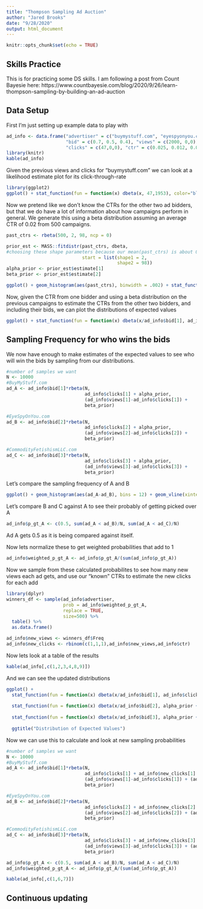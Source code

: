 ```yaml
---
title: "Thompson Sampling Ad Auction"
author: "Jared Brooks"
date: "9/28/2020"
output: html_document
---
```


```r
knitr::opts_chunk$set(echo = TRUE)
```

## Skills Practice

This is for practicing some DS skills. I am following a post from Count Bayesie here: https://www.countbayesie.com/blog/2020/9/26/learn-thompson-sampling-by-building-an-ad-auction

## Data Setup

First I'm just setting up example data to play with

```r
ad_info <- data.frame("advertiser" = c("buymystuff.com", "eyespyonyou.com", "commodityfetishismllc.com"),
                      "bid" = c(0.7, 0.5, 0.4), "views" = c(2000, 0,0), 
                      "clicks" = c(47,0,0), "ctr" = c(0.025, 0.012, 0.045))
library(knitr)
kable(ad_info)
```

Given the previous views and clicks for "buymystuff.com" we can look at a likelihood estimate plot for its click-through-rate

```r
library(ggplot2)
ggplot() + stat_function(fun = function(x) dbeta(x, 47,1953), color="black") + xlim(0, 0.04)
```

Now we pretend like we don't know the CTRs for the other two ad bidders, but that we do have a lot of information about how campaigns perform in general. We generate this using a beta distribution assuming an average CTR of 0.02 from 500 campaigns.

```r
past_ctrs <- rbeta(500, 2, 98, ncp = 0)

prior_est <- MASS::fitdistr(past_ctrs, dbeta,
#choosing these shape parameters because our mean(past_ctrs) is about 0.02                    
                            start = list(shape1 = 2, 
                                         shape2 = 98))
alpha_prior <- prior_est$estimate[1]
beta_prior <- prior_est$estimate[2]

ggplot() + geom_histogram(aes(past_ctrs), binwidth = .002) + stat_function(fun = function(x) dbeta(x, alpha_prior, beta_prior), color = "red",size = 1) + xlab("CTR")
```

Now, given the CTR from one bidder and using a beta distribution on the previous campaigns to estimate the CTRs from the other two bidders, and including their bids, we can plot the distributions of expected values

```r
ggplot() + stat_function(fun = function(x) dbeta(x/ad_info$bid[1], ad_info$clicks[1],(ad_info$views[1]-ad_info$clicks[1])), color="red", size=1) + stat_function(fun = function(x) dbeta(x/ad_info$bid[2], alpha_prior, beta_prior), color="green", size=1) + stat_function(fun = function(x) dbeta(x/ad_info$bid[3], alpha_prior, beta_prior), color="blue", size=1) + xlim(0,0.03) + ggtitle("Distribution of Expected Values")
```

## Sampling Frequency for who wins the bids

We now have enough to make estimates of the expected values to see who will win the bids by sampling from our distributions.

```r
#number of samples we want
N <- 10000
#BuyMyStuff.com
ad_A <- ad_info$bid[1]*rbeta(N,
                             ad_info$clicks[1] + alpha_prior,
                             (ad_info$views[1]-ad_info$clicks[1]) +
                             beta_prior)

#EyeSpyOnYou.com
ad_B <- ad_info$bid[2]*rbeta(N, 
                             ad_info$clicks[2] + alpha_prior,
                             (ad_info$views[2]-ad_info$clicks[2]) + 
                             beta_prior)

#CommodityFetishismLLC.com
ad_C <- ad_info$bid[3]*rbeta(N, 
                             ad_info$clicks[3] + alpha_prior,
                             (ad_info$views[3]-ad_info$clicks[3]) +
                             beta_prior)
```

Let's compare the sampling frequency of A and B

```r
ggplot() + geom_histogram(aes(ad_A-ad_B), bins = 12) + geom_vline(xintercept = 0) + ggtitle("Sampling Difference for EV_A and EV_B")
```

Let's compare B and C against A to see their probably of getting picked over A

```r
ad_info$p_gt_A <- c(0.5, sum(ad_A < ad_B)/N, sum(ad_A < ad_C)/N)
```

Ad A gets 0.5 as it is being compared against itself.

Now lets normalize these to get weighted probabilities that add to 1

```r
ad_info$weighted_p_gt_A <- ad_info$p_gt_A/(sum(ad_info$p_gt_A))
```

Now we sample from these calculated probabilites to see how many new views each ad gets, and use our "known" CTRs to estimate the new clicks for each add

```r
library(dplyr)
winners_df <- sample(ad_info$advertiser,
                     prob = ad_info$weighted_p_gt_A,
                     replace = TRUE,
                     size=500) %>%  
  table() %>%  
  as.data.frame()

ad_info$new_views <- winners_df$Freq
ad_info$new_clicks <- rbinom(c(1,1,1),ad_info$new_views,ad_info$ctr)
```

Now lets look at a table of the results

```r
kable(ad_info[,c(1,2,3,4,8,9)])
```

And we can see the updated distributions

```r
ggplot() + 
  stat_function(fun = function(x) dbeta(x/ad_info$bid[1], ad_info$clicks[1] + ad_info$new_clicks[1], (ad_info$views[1]-ad_info$clicks[1]) + (ad_info$new_views[1]-ad_info$new_clicks[1])), color="red", size=1) + 
  
  stat_function(fun = function(x) dbeta(x/ad_info$bid[2], alpha_prior + ad_info$new_clicks[2], beta_prior + (ad_info$new_views[2]-ad_info$new_clicks[2])), color="green", size=1) + 
  
  stat_function(fun = function(x) dbeta(x/ad_info$bid[3], alpha_prior + ad_info$new_clicks[3], beta_prior + (ad_info$new_views[3]-ad_info$new_clicks[3])), color="blue", size=1) + xlim(0,0.03) + 
  
  ggtitle("Distribution of Expected Values")

```

Now we can use this to calculate and look at new sampling probabilities

```r
#number of samples we want
N <- 10000
#BuyMyStuff.com
ad_A <- ad_info$bid[1]*rbeta(N,
                             ad_info$clicks[1] + ad_info$new_clicks[1] + alpha_prior,
                             (ad_info$views[1]-ad_info$clicks[1]) + (ad_info$new_views[1]-ad_info$new_clicks[1]) +
                             beta_prior)

#EyeSpyOnYou.com
ad_B <- ad_info$bid[2]*rbeta(N, 
                             ad_info$clicks[2] + ad_info$new_clicks[2] + alpha_prior,
                             (ad_info$views[2]-ad_info$clicks[2]) + (ad_info$new_views[2]-ad_info$new_clicks[2]) +
                             beta_prior)

#CommodityFetishismLLC.com
ad_C <- ad_info$bid[3]*rbeta(N, 
                             ad_info$clicks[3] + ad_info$new_clicks[3] + alpha_prior,
                             (ad_info$views[3]-ad_info$clicks[3]) + (ad_info$new_views[3]-ad_info$new_clicks[3]) +
                             beta_prior)

ad_info$p_gt_A <- c(0.5, sum(ad_A < ad_B)/N, sum(ad_A < ad_C)/N)
ad_info$weighted_p_gt_A <- ad_info$p_gt_A/(sum(ad_info$p_gt_A))

kable(ad_info[,c(1,6,7)])
```


## Continuous updating


